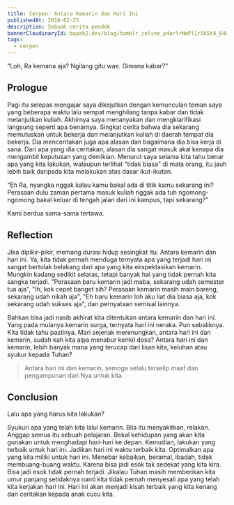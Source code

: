 ```yaml
---
title: Cerpen: Antara Kemarin dan Hari Ini
publishedAt: 2018-02-25
description: Sebuah cerita pendek
bannerCloudinaryId: bapak2.dev/blog/tumblr_inline_p4orlrNmPl1r3k5t4_640_zzzepb
tags:
  - cerpen
---
```


<callout-muted class="aside">“Loh, Ra kemana aja? Ngilang gitu wae. Gimana kabar?"</callout-muted>

## Prologue

Pagi itu selepas mengajar saya dikejutkan dengan kemunculan teman saya yang beberapa waktu lalu sempat menghilang tanpa kabar dan tidak melanjutkan kuliah. Akhirnya saya menanyakan dan mengklarifikasi langsung seperti apa benarnya. Singkat cerita bahwa dia sekarang memutuskan untuk bekerja dan melanjutkan kuliah di daerah tempat dia bekerja. Dia menceritakan juga apa alasan dan bagaimana dia bisa kerja di sana. Dari apa yang dia ceritakan, alasan dia sangat masuk akal kenapa dia mengambil keputusan yang demikian. Menurut saya selama kita tahu benar apa yang kita lakukan, walaupun terlihat "tidak biasa" di mata orang, itu jauh lebih baik daripada kita melakukan atas dasar ikut-ikutan.

<callout-muted class="aside">“Eh Ra, nyangka nggak kalau kamu bakal ada di titik kamu sekarang ini? Perasaan dulu zaman pertama masuk kuliah nggak ada tuh ngomong-ngomong bakal keluar di tengah jalan dari ini kampus, tapi sekarang?”</callout-muted>

Kami berdua sama-sama tertawa.

## Reflection

Jika dipikir-pikir, memang durasi hidup sesingkat itu. Antara kemarin dan hari ini. Ya, kita tidak pernah menduga ternyata apa yang terjadi hari ini sangat bertolak belakang dari apa yang kita ekspektasikan kemarin. Mungkin kadang sedikit selaras, tetapi banyak hal yang tidak pernah kita sangka terjadi. "Perasaan baru kemarin jadi maba, sekarang udah semester tua aja", "Ih, kok cepet banget sih? Perasaan kemarin masih main bareng, sekarang udah nikah aja", "Eh baru kemarin loh aku liat dia biasa aja, kok sekarang udah sukses aja", dan pernyataan semisal lainnya.

Bahkan bisa jadi nasib akhirat kita ditentukan antara kemarin dan hari ini. Yang pada mulanya kemarin surga, ternyata hari ini neraka. Pun sebaliknya. Kita tidak tahu pastinya. Mari sejenak merenungkan, antara hari ini dan kemarin, sudah kah kita alpa menabur kerikil dosa? Antara hari ini dan kemarin, lebih banyak mana yang terucap dari lisan kita, keluhan atau syukur kepada Tuhan?

> Antara hari ini dan kemarin, semoga selalu terselip maaf dan pengampunan dari Nya untuk kita.

## Conclusion

Lalu apa yang harus kita lakukan?

Syukuri apa yang telah kita lalui kemarin. Bila itu menyakitkan, relakan. Anggap semua itu sebuah pelajaran. Bekal kehidupan yang akan kita gunakan untuk menghadapi hari-hari ke depan. Kemudian, lakukan yang terbaik untuk hari ini. Jadikan hari ini waktu terbaik kita. Optimalkan apa yang kita miliki untuk hari ini. Menebar kebaikan, beramal, ibadah, tidak membuang-buang waktu. Karena bisa jadi esok tak sedekat yang kita kira. Bisa jadi esok tidak pernah terjadi. Jikalau Tuhan masih memberikan kita umur panjang setidaknya nanti kita tidak pernah menyesali apa yang telah kita kerjakan hari ini. Hari ini akan menjadi kisah terbaik yang kita kenang dan ceritakan kepada anak cucu kita.
